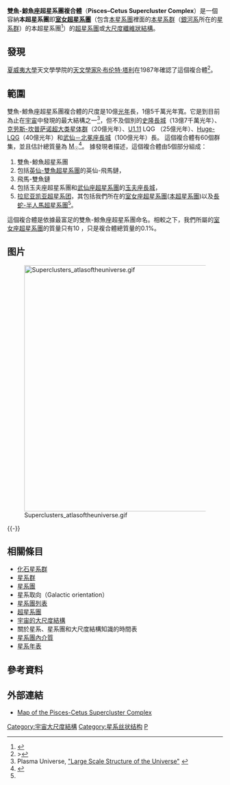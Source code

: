 '''雙魚-鯨魚座超星系團複合體'''（'''Pisces–Cetus Supercluster Complex'''）是一個容納'''本超星系團'''即'''[[室女超星系團|室女超星系團]]'''（包含[[本星系團|本星系團]]裡面的[[本星系群|本星系群]]（[[銀河系|銀河系]]所在的[[星系群|星系群]]）的本超星系團<ref>{{Cite journal|title=Alignment of clusters and galaxies on scales up to 0.1 C|url=http://adsabs.harvard.edu/doi/10.1086/164049|last=Tully|first=R. B.|date=1986-04|journal=The Astrophysical Journal|doi=10.1086/164049|volume=303|pages=25|language=en|bibcode=1986ApJ...303...25T|issn=0004-637X}}</ref>）的[[超星系團|超星系團]]或[[大尺度纖維狀結構|大尺度纖維狀結構]]。

== 發現 ==
[[夏威夷大學|夏威夷大學]]天文學學院的[[天文學家|天文學家]][[R·布伦特·塔利|R·布伦特·塔利]]在1987年確認了這個複合體<ref>>{{Cite news|title=Massive Clusters of Galaxies Defy Concepts of the Universe|url=https://www.nytimes.com/1987/11/10/science/massive-clusters-of-galaxies-defy-concepts-of-the-universe.html|newspaper=The New York Times|date=1987-11-10|accessdate=2022-04-08|issn=0362-4331|language=en-US|first=John Noble|last=Wilford}}</ref>。

== 範圍 ==
雙魚-鯨魚座超星系團複合體的尺度是10億[[光年|光年]]長，1億5千萬光年寬。它是到目前為止在[[宇宙|宇宙]]中發現的最大結構之一<ref> Plasma Universe, [http://plasmascience.net/tpu/LargeScale.html "Large Scale Structure of the Universe"] {{webarchive|url=https://web.archive.org/web/20081230232746/http://plasmascience.net/tpu/LargeScale.html |date=2008-12-30 }}</ref>，但不及個別的[[史隆長城|史隆長城]]（13億7千萬光年）、[[克劳斯-坎普萨诺超大类星体群|克劳斯-坎普萨诺超大类星体群]]（20億光年）、[[U1.11|U1.11]] LQG （25億光年）、[[巨型超大类星体群|Huge-LQG]]（40億光年）和[[武仙－北冕座長城|武仙－北冕座長城]]（100億光年）長。
這個複合體有60個群集，並且估計總質量為 {{e|18}}[[太陽質量|M<sub>☉</sub>]]<ref name="tully87">{{Cite journal|title=More about clustering on a scale of 0.1 C|url=http://adsabs.harvard.edu/doi/10.1086/165803|last=Tully|first=R. Brent|date=1987-12|journal=The Astrophysical Journal|doi=10.1086/165803|volume=323|pages=1|language=en|bibcode=1987ApJ...323....1T|issn=0004-637X}}</ref>。
據發現者描述，這個複合體由5個部分組成：
# 雙魚-鯨魚超星系團
# 包括[[英仙-雙魚超星系團|英仙-雙魚超星系團]]的英仙-飛馬鏈，
# 飛馬-雙魚鏈
# 包括玉夫座超星系團和[[武仙座超星系團|武仙座超星系團]]的[[玉夫座長城|玉夫座長城]]，
# [[拉尼亚凯亚超星系团|拉尼亚凯亚超星系团]]，其包括我們所在的[[室女座超星系團|室女座超星系團]]([[本超星系團|本超星系團]])以及[[長蛇-半人馬超星系團|長蛇-半人馬超星系團]]<ref name="tully87" />。

這個複合體是依據最富足的雙魚-鯨魚座超星系團命名。相較之下，我們所屬的[[室女座超星系團|室女座超星系團]]的質量只有10{{sup|15}} {{Solar mass|link=y}}，只是複合體總質量的0.1%。

==图片==
[[File:Superclusters_atlasoftheuniverse.gif|575px]]

{{-}}

== 相關條目 ==

* [[化石星系群|化石星系群]]
* [[星系群|星系群]]
* [[星系團|星系團]]
* 星系取向（Galactic orientation）
* [[星系團列表|星系團列表]]
* [[超星系團|超星系團]]
* [[可觀測宇宙#大尺度結構|宇宙的大尺度結構]]
* 關於星系、星系團和大尺度結構知識的時間表
* [[星系團內介質|星系團內介質]]
* [[星系年表|星系年表]]

== 參考資料 ==
{{reflist}}

== 外部連結 ==
* [http://plasmauniverse.info/LargeScale.html Map of the Pisces-Cetus Supercluster Complex]

{{地球在宇宙中的位置}}
[[Category:宇宙大尺度結構|Category:宇宙大尺度結構]]
[[Category:星系丝状结构|Category:星系丝状结构]]
[[Category:天文小作品|P]]